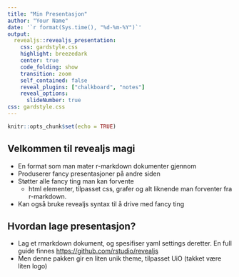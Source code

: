 ```yaml
---
title: "Min Presentasjon"
author: "Your Name"
date: '`r format(Sys.time(), "%d-%m-%Y")`'
output:
  revealjs::revealjs_presentation:
    css: gardstyle.css
    highlight: breezedark
    center: true
    code_folding: show
    transition: zoom
    self_contained: false
    reveal_plugins: ["chalkboard", "notes"]
    reveal_options:
      slideNumber: true
css: gardstyle.css
---
```


```r
knitr::opts_chunk$set(echo = TRUE)
```

## Velkommen til revealjs magi

- En format som man mater r-markdown dokumenter gjennom
- Produserer fancy presentasjoner på andre siden
- Støtter alle fancy ting man kan forvente
  - html elementer, tilpasset css, grafer og alt liknende man forventer fra r-markdown. 
- Kan også bruke revealjs syntax til å drive med fancy ting

## Hvordan lage presentasjon?

- Lag et rmarkdown dokument, og spesifiser yaml settings deretter. En full guide finnes <https://github.com/rstudio/revealjs> 
- Men denne pakken gir en liten unik theme, tilpasset UiO (takket være liten logo)
